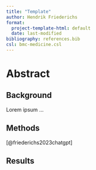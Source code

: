 ```yaml
---
title: "Template"
author: Hendrik Friederichs
format: 
  project-template-html: default
  date: last-modified
bibliography: references.bib
csl: bmc-medicine.csl
---
```


# Abstract

## Background
Lorem ipsum ...

## Methods
[@friederichs2023chatgpt]

## Results


